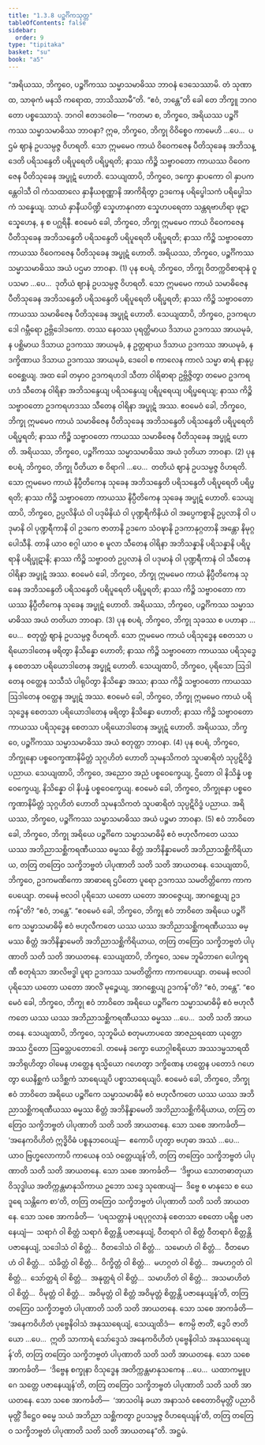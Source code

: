 ```yaml
---
title: "1.3.8 ပဉ္စင်္ဂိကသုတ္တ"
tableOfContents: false
sidebar:
  order: 9
type: "tipitaka"
basket: "su"
book: "a5"
---
```



<DynamicBreadcrumb />

<Division number="28" book="a5">

<Paragraph number="106" book="a5">
“အရိယဿ, ဘိက္ခဝေ, ပဉ္စင်္ဂိကဿ သမ္မာသမာဓိဿ ဘာဝနံ ဒေသေဿာမိ. တံ သုဏာထ, သာဓုကံ မနသိ ကရောထ, ဘာသိဿာမီ”တိ. “ဧဝံ, ဘန္တေ”တိ ခေါ တေ ဘိက္ခူ ဘဂဝတော ပစ္စဿောသုံ. ဘဂဝါ ဧတဒဝေါစ—
</Paragraph>

<Paragraph number="107" book="a5">
“ကတမာ စ, ဘိက္ခဝေ, အရိယဿ ပဉ္စင်္ဂိကဿ သမ္မာသမာဓိဿ ဘာဝနာ? ဣဓ, ဘိက္ခဝေ, ဘိက္ခု ဝိဝိစ္စေဝ ကာမေဟိ …ပေ…  ပဌမံ ဈာနံ ဥပသမ္ပဇ္ဇ ဝိဟရတိ. သော ဣမမေဝ ကာယံ ဝိဝေကဇေန ပီတိသုခေန အဘိသန္ဒေတိ ပရိသန္ဒေတိ ပရိပူရေတိ ပရိပ္ဖရတိ; နာဿ ကိဉ္စိ သဗ္ဗာဝတော ကာယဿ ဝိဝေကဇေန ပီတိသုခေန အပ္ဖုဋံ ဟောတိ. သေယျထာပိ, ဘိက္ခဝေ, ဒက္ခော နှာပကော ဝါ နှာပကန္တေဝါသီ ဝါ ကံသထာလေ နှာနီယစုဏ္ဏာနိ အာကိရိတွာ ဥဒကေန ပရိပ္ဖေါသကံ ပရိပ္ဖေါသကံ သန္နေယျ. သာယံ နှာနီယပိဏ္ဍိ သ္နေဟာနုဂတာ သ္နေဟပရေတာ သန္တရဗာဟိရာ ဖုဋာ သ္နေဟေန, န စ ပဂ္ဃရိနီ. ဧဝမေဝံ ခေါ, ဘိက္ခဝေ, ဘိက္ခု ဣမမေဝ ကာယံ ဝိဝေကဇေန ပီတိသုခေန အဘိသန္ဒေတိ ပရိသန္ဒေတိ ပရိပူရေတိ ပရိပ္ဖရတိ; နာဿ ကိဉ္စိ သဗ္ဗာဝတော ကာယဿ ဝိဝေကဇေန ပီတိသုခေန အပ္ဖုဋံ ဟောတိ. အရိယဿ, ဘိက္ခဝေ, ပဉ္စင်္ဂိကဿ သမ္မာသမာဓိဿ အယံ ပဌမာ ဘာဝနာ. (1)
</Paragraph>

<Paragraph number="108" book="a5">
ပုန စပရံ, ဘိက္ခဝေ, ဘိက္ခု ဝိတက္ကဝိစာရာနံ ဝူပသမာ …ပေ…  ဒုတိယံ ဈာနံ ဥပသမ္ပဇ္ဇ ဝိဟရတိ. သော ဣမမေဝ ကာယံ သမာဓိဇေန ပီတိသုခေန အဘိသန္ဒေတိ ပရိသန္ဒေတိ ပရိပူရေတိ ပရိပ္ဖရတိ; နာဿ ကိဉ္စိ သဗ္ဗာဝတော ကာယဿ သမာဓိဇေန ပီတိသုခေန အပ္ဖုဋံ ဟောတိ. သေယျထာပိ, ဘိက္ခဝေ, ဥဒကရဟဒေါ ဂမ္ဘီရော ဥဗ္ဘိဒေါဒကော. တဿ နေဝဿ ပုရတ္ထိမာယ ဒိသာယ ဥဒကဿ အာယမုခံ, န ပစ္ဆိမာယ ဒိသာယ ဥဒကဿ အာယမုခံ, န ဥတ္တရာယ ဒိသာယ ဥဒကဿ အာယမုခံ, န ဒက္ခိဏာယ ဒိသာယ ဥဒကဿ အာယမုခံ, ဒေဝေါ စ ကာလေန ကာလံ သမ္မာ ဓာရံ နာနုပ္ပဝေစ္ဆေယျ. အထ ခေါ တမှာဝ ဥဒကရဟဒါ သီတာ ဝါရိဓာရာ ဥဗ္ဘိဇ္ဇိတွာ တမေဝ ဥဒကရဟဒံ သီတေန ဝါရိနာ အဘိသန္ဒေယျ ပရိသန္ဒေယျ ပရိပူရေယျ ပရိပ္ဖရေယျ; နာဿ ကိဉ္စိ သဗ္ဗာဝတော ဥဒကရဟဒဿ သီတေန ဝါရိနာ အပ္ဖုဋံ အဿ. ဧဝမေဝံ ခေါ, ဘိက္ခဝေ, ဘိက္ခု ဣမမေဝ ကာယံ သမာဓိဇေန ပီတိသုခေန အဘိသန္ဒေတိ ပရိသန္ဒေတိ ပရိပူရေတိ ပရိပ္ဖရတိ; နာဿ ကိဉ္စိ သဗ္ဗာဝတော ကာယဿ သမာဓိဇေန ပီတိသုခေန အပ္ဖုဋံ ဟောတိ. အရိယဿ, ဘိက္ခဝေ, ပဉ္စင်္ဂိကဿ သမ္မာသမာဓိဿ အယံ ဒုတိယာ ဘာဝနာ. (2)
</Paragraph>

<Paragraph number="109" book="a5">
ပုန စပရံ, ဘိက္ခဝေ, ဘိက္ခု ပီတိယာ စ ဝိရာဂါ …ပေ…  တတိယံ ဈာနံ ဥပသမ္ပဇ္ဇ ဝိဟရတိ. သော ဣမမေဝ ကာယံ နိပ္ပီတိကေန သုခေန အဘိသန္ဒေတိ ပရိသန္ဒေတိ ပရိပူရေတိ ပရိပ္ဖရတိ; နာဿ ကိဉ္စိ သဗ္ဗာဝတော ကာယဿ နိပ္ပီတိကေန သုခေန အပ္ဖုဋံ ဟောတိ. သေယျထာပိ, ဘိက္ခဝေ, ဥပ္ပလိနိယံ ဝါ ပဒုမိနိယံ ဝါ ပုဏ္ဍရီကိနိယံ ဝါ အပ္ပေကစ္စာနိ ဥပ္ပလာနိ ဝါ ပဒုမာနိ ဝါ ပုဏ္ဍရီကာနိ ဝါ ဥဒကေ ဇာတာနိ ဥဒကေ သံဝဍ္ဎာနိ ဥဒကာနုဂ္ဂတာနိ အန္တော နိမုဂ္ဂပေါသီနိ. တာနိ ယာဝ စဂ္ဂါ ယာဝ စ မူလာ သီတေန ဝါရိနာ အဘိသန္နာနိ ပရိသန္နာနိ ပရိပူရာနိ ပရိပ္ဖုဋာနိ; နာဿ ကိဉ္စိ သဗ္ဗာဝတံ ဥပ္ပလာနံ ဝါ ပဒုမာနံ ဝါ ပုဏ္ဍရီကာနံ ဝါ သီတေန ဝါရိနာ အပ္ဖုဋံ အဿ. ဧဝမေဝံ ခေါ, ဘိက္ခဝေ, ဘိက္ခု ဣမမေဝ ကာယံ နိပ္ပီတိကေန သုခေန အဘိသန္ဒေတိ ပရိသန္ဒေတိ ပရိပူရေတိ ပရိပ္ဖရတိ; နာဿ ကိဉ္စိ သဗ္ဗာဝတော ကာယဿ နိပ္ပီတိကေန သုခေန အပ္ဖုဋံ ဟောတိ. အရိယဿ, ဘိက္ခဝေ, ပဉ္စင်္ဂိကဿ သမ္မာသမာဓိဿ အယံ တတိယာ ဘာဝနာ. (3)
</Paragraph>

<Paragraph number="110" book="a5">
ပုန စပရံ, ဘိက္ခဝေ, ဘိက္ခု သုခဿ စ ပဟာနာ …ပေ…  စတုတ္ထံ ဈာနံ ဥပသမ္ပဇ္ဇ ဝိဟရတိ. သော ဣမမေဝ ကာယံ ပရိသုဒ္ဓေန စေတသာ ပရိယောဒါတေန ဖရိတွာ နိသိန္နော ဟောတိ; နာဿ ကိဉ္စိ သဗ္ဗာဝတော ကာယဿ ပရိသုဒ္ဓေန စေတသာ ပရိယောဒါတေန အပ္ဖုဋံ ဟောတိ. သေယျထာပိ, ဘိက္ခဝေ, ပုရိသော ဩဒါတေန ဝတ္ထေန သသီသံ ပါရုပိတွာ နိသိန္နော အဿ; နာဿ ကိဉ္စိ သဗ္ဗာဝတော ကာယဿ ဩဒါတေန ဝတ္ထေန အပ္ဖုဋံ အဿ. ဧဝမေဝံ ခေါ, ဘိက္ခဝေ, ဘိက္ခု ဣမမေဝ ကာယံ ပရိသုဒ္ဓေန စေတသာ ပရိယောဒါတေန ဖရိတွာ နိသိန္နော ဟောတိ; နာဿ ကိဉ္စိ သဗ္ဗာဝတော ကာယဿ ပရိသုဒ္ဓေန စေတသာ ပရိယောဒါတေန အပ္ဖုဋံ ဟောတိ. အရိယဿ, ဘိက္ခဝေ, ပဉ္စင်္ဂိကဿ သမ္မာသမာဓိဿ အယံ စတုတ္ထာ ဘာဝနာ. (4)
</Paragraph>

<Paragraph number="111" book="a5">
ပုန စပရံ, ဘိက္ခဝေ, ဘိက္ခုနော ပစ္စဝေက္ခဏာနိမိတ္တံ သုဂ္ဂဟိတံ ဟောတိ သုမနသိကတံ သူပဓာရိတံ သုပ္ပဋိဝိဒ္ဓံ ပညာယ. သေယျထာပိ, ဘိက္ခဝေ, အညောဝ အညံ ပစ္စဝေက္ခေယျ, ဌိတော ဝါ နိသိန္နံ ပစ္စဝေက္ခေယျ, နိသိန္နော ဝါ နိပန္နံ ပစ္စဝေက္ခေယျ. ဧဝမေဝံ ခေါ, ဘိက္ခဝေ, ဘိက္ခုနော ပစ္စဝေက္ခဏာနိမိတ္တံ သုဂ္ဂဟိတံ ဟောတိ သုမနသိကတံ သူပဓာရိတံ သုပ္ပဋိဝိဒ္ဓံ ပညာယ. အရိယဿ, ဘိက္ခဝေ, ပဉ္စင်္ဂိကဿ သမ္မာသမာဓိဿ အယံ ပဉ္စမာ ဘာဝနာ. (5)
</Paragraph>

<Paragraph number="112" book="a5">
ဧဝံ ဘာဝိတေ ခေါ, ဘိက္ခဝေ, ဘိက္ခု အရိယေ ပဉ္စင်္ဂိကေ သမ္မာသမာဓိမှိ ဧဝံ ဗဟုလီကတေ ယဿ ယဿ အဘိညာသစ္ဆိကရဏီယဿ ဓမ္မဿ စိတ္တံ အဘိနိန္နာမေတိ အဘိညာသစ္ဆိကိရိယာယ, တတြ တတြေဝ သက္ခိဘဗ္ဗတံ ပါပုဏာတိ သတိ သတိ အာယတနေ.
</Paragraph>

<Paragraph number="113" book="a5">
သေယျထာပိ, ဘိက္ခဝေ, ဥဒကမဏိကော အာဓာရေ ဌပိတော ပူရော ဥဒကဿ သမတိတ္တိကော ကာကပေယျော. တမေနံ ဗလဝါ ပုရိသော ယတော ယတော အာဝဇ္ဇေယျ, အာဂစ္ဆေယျ ဥဒကန်”တိ? “ဧဝံ, ဘန္တေ”. “ဧဝမေဝံ ခေါ, ဘိက္ခဝေ, ဘိက္ခု ဧဝံ ဘာဝိတေ အရိယေ ပဉ္စင်္ဂိကေ သမ္မာသမာဓိမှိ ဧဝံ ဗဟုလီကတေ ယဿ ယဿ အဘိညာသစ္ဆိကရဏီယဿ ဓမ္မဿ စိတ္တံ အဘိနိန္နာမေတိ အဘိညာသစ္ဆိကိရိယာယ, တတြ တတြေဝ သက္ခိဘဗ္ဗတံ ပါပုဏာတိ သတိ သတိ အာယတနေ.
</Paragraph>

<Paragraph number="114" book="a5">
သေယျထာပိ, ဘိက္ခဝေ, သမေ ဘူမိဘာဂေ ပေါက္ခရဏီ စတုရံသာ အာလိဗဒ္ဓါ ပူရာ ဥဒကဿ သမတိတ္တိကာ ကာကပေယျာ. တမေနံ ဗလဝါ ပုရိသော ယတော ယတော အာလိံ မုဉ္စေယျ, အာဂစ္ဆေယျ ဥဒကန်”တိ? “ဧဝံ, ဘန္တေ”. “ဧဝမေဝံ ခေါ, ဘိက္ခဝေ, ဘိက္ခု ဧဝံ ဘာဝိတေ အရိယေ ပဉ္စင်္ဂိကေ သမ္မာသမာဓိမှိ ဧဝံ ဗဟုလီကတေ ယဿ ယဿ အဘိညာသစ္ဆိကရဏီယဿ ဓမ္မဿ …ပေ…  သတိ သတိ အာယတနေ.
</Paragraph>

<Paragraph number="115" book="a5">
သေယျထာပိ, ဘိက္ခဝေ, သုဘူမိယံ စတုမဟာပထေ အာဇညရထော ယုတ္တော အဿ ဌိတော ဩဓသ္တပတောဒေါ. တမေနံ ဒက္ခော ယောဂ္ဂါစရိယော အဿဒမ္မသာရထိ အဘိရုဟိတွာ ဝါမေန ဟတ္ထေန ရသ္မိယော ဂဟေတွာ ဒက္ခိဏေန ဟတ္ထေန ပတောဒံ ဂဟေတွာ ယေနိစ္ဆကံ ယဒိစ္ဆကံ သာရေယျပိ ပစ္စာသာရေယျပိ. ဧဝမေဝံ ခေါ, ဘိက္ခဝေ, ဘိက္ခု ဧဝံ ဘာဝိတေ အရိယေ ပဉ္စင်္ဂိကေ သမ္မာသမာဓိမှိ ဧဝံ ဗဟုလီကတေ ယဿ ယဿ အဘိညာသစ္ဆိကရဏီယဿ ဓမ္မဿ စိတ္တံ အဘိနိန္နာမေတိ အဘိညာသစ္ဆိကိရိယာယ, တတြ တတြေဝ သက္ခိဘဗ္ဗတံ ပါပုဏာတိ သတိ သတိ အာယတနေ.
</Paragraph>

<Paragraph number="116" book="a5">
သော သစေ အာကင်္ခတိ—  ‘အနေကဝိဟိတံ ဣဒ္ဓိဝိဓံ ပစ္စနုဘဝေယျံ—  ဧကောပိ ဟုတွာ ဗဟုဓာ အဿံ …ပေ…  ယာဝ ဗြဟ္မလောကာပိ ကာယေန ဝသံ ဝတ္တေယျန်’တိ, တတြ တတြေဝ သက္ခိဘဗ္ဗတံ ပါပုဏာတိ သတိ သတိ အာယတနေ.
</Paragraph>

<Paragraph number="117" book="a5">
သော သစေ အာကင်္ခတိ—  ‘ဒိဗ္ဗာယ သောတဓာတုယာ ဝိသုဒ္ဓါယ အတိက္ကန္တမာနုသိကာယ ဥဘော သဒ္ဒေ သုဏေယျံ—  ဒိဗ္ဗေ စ မာနုသေ စ ယေ ဒူရေ သန္တိကေ စာ’တိ, တတြ တတြေဝ သက္ခိဘဗ္ဗတံ ပါပုဏာတိ သတိ သတိ အာယတနေ.
</Paragraph>

<Paragraph number="118" book="a5">
သော သစေ အာကင်္ခတိ—  ‘ပရသတ္တာနံ ပရပုဂ္ဂလာနံ စေတသာ စေတော ပရိစ္စ ပဇာနေယျံ—  သရာဂံ ဝါ စိတ္တံ သရာဂံ စိတ္တန္တိ ပဇာနေယျံ, ဝီတရာဂံ ဝါ စိတ္တံ ဝီတရာဂံ စိတ္တန္တိ ပဇာနေယျံ, သဒေါသံ ဝါ စိတ္တံ…  ဝီတဒေါသံ ဝါ စိတ္တံ…  သမောဟံ ဝါ စိတ္တံ…  ဝီတမောဟံ ဝါ စိတ္တံ…  သံခိတ္တံ ဝါ စိတ္တံ…  ဝိက္ခိတ္တံ ဝါ စိတ္တံ…  မဟဂ္ဂတံ ဝါ စိတ္တံ…  အမဟဂ္ဂတံ ဝါ စိတ္တံ…  သော်တ္တရံ ဝါ စိတ္တံ…  အနုတ္တရံ ဝါ စိတ္တံ…  သမာဟိတံ ဝါ စိတ္တံ…  အသမာဟိတံ ဝါ စိတ္တံ…  ဝိမုတ္တံ ဝါ စိတ္တံ…  အဝိမုတ္တံ ဝါ စိတ္တံ အဝိမုတ္တံ စိတ္တန္တိ ပဇာနေယျန်’တိ, တတြ တတြေဝ သက္ခိဘဗ္ဗတံ ပါပုဏာတိ သတိ သတိ အာယတနေ.
</Paragraph>

<Paragraph number="119" book="a5">
သော သစေ အာကင်္ခတိ—  ‘အနေကဝိဟိတံ ပုဗ္ဗေနိဝါသံ အနုဿရေယျံ, သေယျထိဒံ—  ဧကမ္ပိ ဇာတိံ, ဒွေပိ ဇာတိယော …ပေ…  ဣတိ သာကာရံ သော်ဒ္ဒေသံ အနေကဝိဟိတံ ပုဗ္ဗေနိဝါသံ အနုဿရေယျန်’တိ, တတြ တတြေဝ သက္ခိဘဗ္ဗတံ ပါပုဏာတိ သတိ သတိ အာယတနေ.
</Paragraph>

<Paragraph number="120" book="a5">
သော သစေ အာကင်္ခတိ—  ‘ဒိဗ္ဗေန စက္ခုနာ ဝိသုဒ္ဓေန အတိက္ကန္တမာနုသကေန …ပေ…  ယထာကမ္မူပဂေ သတ္တေ ပဇာနေယျန်’တိ, တတြ တတြေဝ သက္ခိဘဗ္ဗတံ ပါပုဏာတိ သတိ သတိ အာယတနေ.
</Paragraph>

<Paragraph number="121" book="a5">
သော သစေ အာကင်္ခတိ—  ‘အာသဝါနံ ခယာ အနာသဝံ စေတောဝိမုတ္တိံ ပညာဝိမုတ္တိံ ဒိဋ္ဌေဝ ဓမ္မေ သယံ အဘိညာ သစ္ဆိကတွာ ဥပသမ္ပဇ္ဇ ဝိဟရေယျန်’တိ, တတြ တတြေဝ သက္ခိဘဗ္ဗတံ ပါပုဏာတိ သတိ သတိ အာယတနေ”တိ.

</Paragraph>
</Division>

<Paragraph number="122" type="center" book="a5">
အဋ္ဌမံ.
</Paragraph>